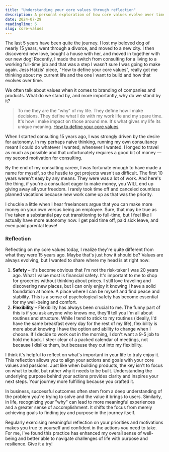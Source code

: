 ```yaml
---
title: "Understanding your core values through reflection"
description: A personal exploration of how core values evolve over time, reflecting on life changes and their impact on personal values and decision-making.
date: 2024-07-29
readingTime: 6
slug: core-values
---
```


The last 5 years have been quite the journey. I lost my beloved dog of nearly 15 years, went through a divorce, and moved to a new city. I then discovered new love, bought a house with her, and moved in together with our new dog! Recently, I made the switch from consulting for a living to a working full-time job and that was a step I wasn't sure I was going to make again. Jess Hatzis' piece, "How to define your core values", really got me thinking about my current life and the one I want to build and how that evolves over time.  

We often talk about values when it comes to branding of companies and products. What do we stand by, and more importantly, why do we stand by it? 

> To me they are the "why" of my life.
> They define how I make decisions. They define what I do with my work life and my spare time. It's how I make impact on those around me. It's what gives my life its unique meaning.
> <a href="https://jessicahatzis.substack.com/p/at-the-core">How to define your core values</a>


When I started consulting 15 years ago, I was strongly driven by the desire for autonomy. In my perhaps naive thinking, running my own consultancy meant I could do whatever I wanted, whenever I wanted. I longed to travel as much as possible and that unfortunately requires a good bit of money — my second motivation for consulting.

By the end of my consulting career, I was fortunate enough to have made a name for myself, so the hustle to get projects wasn't as difficult. The first 10 years weren't easy by any means. They were was a lot of work. And here's the thing, if you're a consultant eager to make money, you WILL end up giving away all your freedom. I rarely took time off and canceled countless planned vacations because new work came up as that was the priority.

I chuckle a little when I hear freelancers argue that you can make more money on your own versus being an employee. Sure, that may be true as I've taken a substantial pay cut transitioning to full-time, but I feel like I actually have more autonomy now. I get paid time off, paid sick leave, and even paid parental leave!

### Reflection

Reflecting on my core values today, I realize they're quite different from what they were 15 years ago. Maybe that's just how it should be? Values are always evolving, but I wanted to share where my head is at right now:

1. **Safety** – it's become obvious that I'm not the risk-taker I was 20 years ago. What I value most is financial safety. It's important to me to shop for groceries without thinking about prices. I still love traveling and discovering new places, but I can only enjoy it knowing I have a solid foundation at home. A place where I can be myself and find peace and stability. This is a sense of psychological safety has become essential for my well-being and comfort. 
2. **Flexibility** – Flexibility has always been crucial to me. The funny part of this is if you ask anyone who knows me, they'll tell you I'm all about routines and structure. While I tend to stick to my routines (ideally, I'd have the same breakfast every day for the rest of my life), flexibility is more about knowing I have the option and ability to change when I choose. If I decide to work out in the morning, I don't want a 9-5 job to hold me back. I steer clear of a packed calendar of meetings, not because I dislike them, but because they cut into my flexibility.

I think it's helpful to reflect on what's important in your life to truly enjoy it. This reflection allows you to align your actions and goals with your core values and passions. Just like when building products, the key isn't to focus on what to build, but rather why it needs to be built. Understanding the underlying purpose behind your actions provides clarity and inspires your next steps. Your journey more fulfilling because you crafted it.

In business, successful outcomes often stem from a deep understanding of the problem you're trying to solve and the value it brings to users. Similarly, in life, recognizing your "why" can lead to more meaningful experiences and a greater sense of accomplishment. It shifts the focus from merely achieving goals to finding joy and purpose in the journey itself.

Regularly exercising meaningful reflection on your priorities and motivations makes you true to yourself and confident in the actions you need to take. For me, I've found this practice has enhanced my overall sense of well-being and better able to navigate challenges of life with purpose and resilience. Give it a try!